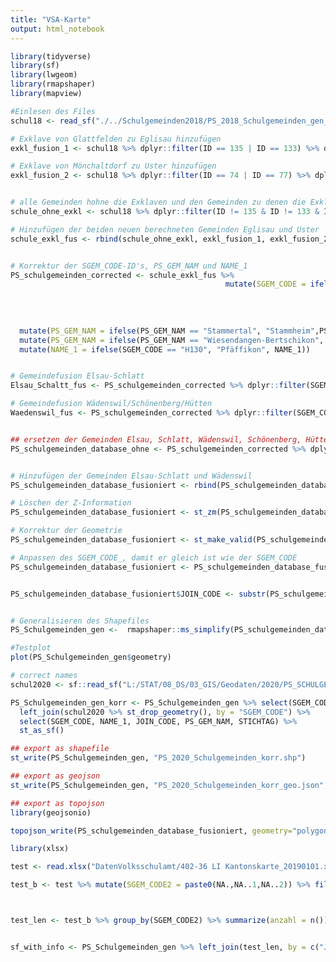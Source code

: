 ```yaml
---
title: "VSA-Karte"
output: html_notebook
---
```



```r

library(tidyverse)
library(sf)
library(lwgeom)
library(rmapshaper)
library(mapview)


```


```r

#Einlesen des Files
schul18 <- read_sf("./../Schulgemeinden2018/PS_2018_Schulgemeinden_gen_Sportamt.shp", crs=2056) %>% select(SGEM_CODE, PS_GEM_NAM, NAME_1, SGEM_CODE_) %>% mutate(SGEM_CODE = SGEM_CODE_) %>% st_cast("POLYGON") %>% mutate(ID = rownames(.))

```



```r

# Exklave von Glattfelden zu Eglisau hinzufügen
exkl_fusion_1 <- schul18 %>% dplyr::filter(ID == 135 | ID == 133) %>% dplyr::summarize(SGEM_CODE = "L062", PS_GEM_NAM="Eglisau", NAME_1="Bülach", SGEM_CODE_ = "L062", ID = 133)

# Exklave von Mönchaltdorf zu Uster hinzufügen
exkl_fusion_2 <- schul18 %>% dplyr::filter(ID == 74 | ID == 77) %>% dplyr::summarize(SGEM_CODE = "G100", PS_GEM_NAM="Uster", NAME_1="Uster", SGEM_CODE_ = "G100", ID = 77)


# alle Gemeinden hohne die Exklaven und den Gemeinden zu denen die Exklave hinzugefügt wurde
schule_ohne_exkl <- schul18 %>% dplyr::filter(ID != 135 & ID != 133 & ID != 74 & ID != 77 ) 

# Hinzufügen der beiden neuen berechneten Gemeinden Eglisau und Uster
schule_exkl_fus <- rbind(schule_ohne_exkl, exkl_fusion_1, exkl_fusion_2)


# Korrektur der SGEM_CODE-ID's, PS_GEM_NAM und NAME_1
PS_schulgemeinden_corrected <- schule_exkl_fus %>% 
                                                mutate(SGEM_CODE = ifelse(SGEM_CODE == "I140", "I143",
                                                                          ifelse(SGEM_CODE == "F170", "F173", 
                                                                                 ifelse(SGEM_CODE == "D032", "D033",
                                                                                        ifelse(SGEM_CODE == "K242", "K242",
                                                                                               ifelse(SGEM_CODE == "I042", "J042", SGEM_CODE)))))) %>% 
  mutate(PS_GEM_NAM = ifelse(PS_GEM_NAM == "Stammertal", "Stammheim",PS_GEM_NAM)) %>% 
  mutate(PS_GEM_NAM = ifelse(PS_GEM_NAM == "Wiesendangen-Bertschikon", 	"Wiesendangen", PS_GEM_NAM)) %>% 
  mutate(NAME_1 = ifelse(SGEM_CODE == "H130", "Pfäffikon", NAME_1))


# Gemeindefusion Elsau-Schlatt
Elsau_Schaltt_fus <- PS_schulgemeinden_corrected %>% dplyr::filter(SGEM_CODE == "I170" | SGEM_CODE== "I260") %>% dplyr::summarize(SGEM_CODE="I343", PS_GEM_NAM="Elsau-Schlatt" , NAME_1 = unique(NAME_1), SGEM_CODE_ = "I343") 

# Gemeindefusion Wädenswil/Schönenberg/Hütten
Waedenswil_fus <- PS_schulgemeinden_corrected %>% dplyr::filter(SGEM_CODE == "D120" | SGEM_CODE== "D040" | SGEM_CODE== "D100") %>% dplyr::summarize(SGEM_CODE="D123", PS_GEM_NAM="Wädenswil", NAME_1 = unique(NAME_1), SGEM_CODE_ = "D123" ) 


## ersetzen der Gemeinden Elsau, Schlatt, Wädenswil, Schönenberg, Hütten mit den neuen Schulgemeinde Elsau-Schlatt und Wädenswil
PS_schulgemeinden_database_ohne <- PS_schulgemeinden_corrected %>% dplyr::filter(SGEM_CODE != "I170" & SGEM_CODE != "I260" & SGEM_CODE != "D120" & SGEM_CODE != "D040" & SGEM_CODE != "D100" | (SGEM_CODE_ == "-999" | SGEM_CODE_ == "A08x")) %>% select(-ID)  


# Hinzufügen der Gemeinden Elsau-Schlatt und Wädenswil
PS_schulgemeinden_database_fusioniert <- rbind(PS_schulgemeinden_database_ohne, Elsau_Schaltt_fus, Waedenswil_fus)

# Löschen der Z-Information
PS_schulgemeinden_database_fusioniert <- st_zm(PS_schulgemeinden_database_fusioniert, drop = TRUE, what="ZM")

# Korrektur der Geometrie
PS_schulgemeinden_database_fusioniert <- st_make_valid(PS_schulgemeinden_database_fusioniert)

# Anpassen des SGEM_CODE_, damit er gleich ist wie der SGEM_CODE
PS_schulgemeinden_database_fusioniert <- PS_schulgemeinden_database_fusioniert %>% mutate(SGEM_CODE_ = SGEM_CODE)


PS_schulgemeinden_database_fusioniert$JOIN_CODE <- substr(PS_schulgemeinden_database_fusioniert$SGEM_CODE, 0, 3)


# Generalisieren des Shapefiles
PS_Schulgemeinden_gen <-  rmapshaper::ms_simplify(PS_schulgemeinden_database_fusioniert, keep = 0.4, keep_shapes = TRUE)

#Testplot
plot(PS_Schulgemeinden_gen$geometry)

# correct names 
schul2020 <- sf::read_sf("L:/STAT/08_DS/03_GIS/Geodaten/2020/PS_SCHULGEMEINDEN_SHAPE_F_KTZH_2020.shp")

PS_Schulgemeinden_gen_korr <- PS_Schulgemeinden_gen %>% select(SGEM_CODE, NAME_1, JOIN_CODE) %>%
  left_join(schul2020 %>% st_drop_geometry(), by = "SGEM_CODE") %>%
  select(SGEM_CODE, NAME_1, JOIN_CODE, PS_GEM_NAM, STICHTAG) %>% 
  st_as_sf()

```

```r
## export as shapefile
st_write(PS_Schulgemeinden_gen, "PS_2020_Schulgemeinden_korr.shp")

## export as geojson
st_write(PS_Schulgemeinden_gen, "PS_2020_Schulgemeinden_korr_geo.json", driver="GeoJSON")

## export as topojson
library(geojsonio)

topojson_write(PS_schulgemeinden_database_fusioniert, geometry="polygon", file="PS_2020_Schulgemeinden_korr_topo.json")


```


```r

library(xlsx)

test <- read.xlsx("DatenVolksschulamt/402-36 LI Kantonskarte_20190101.xls", 1, encoding= "UTF-8")

test_b <- test %>% mutate(SGEM_CODE2 = paste0(NA.,NA..1,NA..2)) %>% filter(SGEM_CODE2 != "NANANA")



test_len <- test_b %>% group_by(SGEM_CODE2) %>% summarize(anzahl = n())


sf_with_info <- PS_Schulgemeinden_gen %>% left_join(test_len, by = c("JOIN_CODE" = "SGEM_CODE2"))

```

